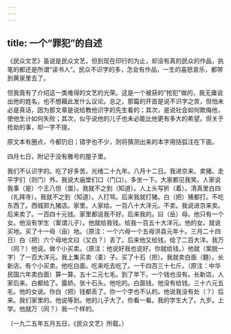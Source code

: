 ```yaml
---
---
---
```

title: 一个“罪犯”的自述
---



《民众文艺》虽说是民众文艺，但到现在印行的为止，却没有真的民众的作品，执笔的都还是所谓“读书人”。民众不识字的多，怎会有作品，一生的喜怒哀乐，都带到黄泉里去了。

但我竟有了介绍这一类难得的文艺的光荣。这是一个被获的“抢犯”做的，我无庸说出他的姓名，也不想藉此发什么议论。总之，那篇的开首是说不识字之苦，但怕未必是真话，因为那文章是说给教他识字的先生看的；其次，是说社会如何欺侮他，使他生计如何失败；其次，似乎说他的儿子也未必能比他更有多大的希望。但关于抢劫的事，却一字不提。

原文本有圈点，今都仍旧；错字也不少，则将猜测出来的本字用括弧注在下面。

四月七日，附记于没有雅号的屋子里。

我们不认识字的。吃了好多苦。光绪二十九年。八月十二日。我进京来。卖猪。走平字们（则门）外。我说大庙堂们口（门口）。多坐一下。大家都见我笑。人家说我事（是）个王八但（蛋）。我就不之到（知道）。人上头写折（着）。清真里白四（礼拜寺）。我就不之到（知道）。人打骂。后来我就打猪。白（把）猪都打。不吃东西了。西城郭九猪店。家里。人家给。一百八十大洋元。不卖。我说进京来卖。后来卖了。一百四十元钱。家里都说我不好。后来我的。曰（岳）母。他只有一个女。他没有学生（案谓儿子）。他就给我钱。给我一百五十大洋元。他的女。就说买地。买了十一母（亩）地。（原注：一个六母一个五母洪县元年十。三月二十四日）白（把）六个母地文曰（又白？）丢了。后来他又给钱。给了二百大洋。我万（同？）他说。做个小买卖。（原注：他说好我也说好。你就给钱。）他就（案脱一字）了一百大洋元。我上集买卖（麦）子。买了十石（担）。我就卖白面（麵）。长新店。有个小买卖。他吃白面。吃来吃去吃了。一千四百三十七斤。（原注：中华民国六年卖白面）算一算。五十二元七毛。到了年下。一个钱也没有。长新店。人家后来。白都给了。露娇。张十石头。他吃的。白面钱。他没有给钱。三十六元五毛。他的女说。你白（把）钱都丢了。你一个字也不认的。他说我没有处（？）后来。我们家里的。他说等到。他的儿子大了。你看一看。我的学生大了。九岁。上学。他就万（同？）我一个样的。

（一九二五年五月五日，《民众文艺》所载。）